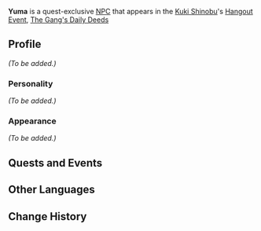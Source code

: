 {{Meta
|missing_NPC_profile  = yes
}}
{{Character Infobox
|type             = Quest NPC
|image            = NPC Yuma.png
|region           = Inazuma
|affiliation      = 
|voiceEN          = 
|voiceCN          = 
|voiceJP          = 
}}
'''Yuma''' is a quest-exclusive [[NPC]] that appears in the [[Kuki Shinobu]]'s [[Hangout Event]], [[The Gang's Daily Deeds]]

==Profile==
<!--detailed story/lore information goes here-->
''(To be added.)''

===Personality===
''(To be added.)''

===Appearance===
''(To be added.)''

==Quests and Events==
{{Quest Appearances}}

==Other Languages==
{{Other Languages
|default_hidden = 1
|en      = Yuma
|zhs     = 由真
|zhs_rm  = Yóuzhēn
|zht     = 由真
|zht_rm  = Yóuzhēn
|ja      = 由真
|ja_rm   = Yuma
|ko      = 유마
|ko_rm   = Yuma
|es      = Yuma
|fr      = Yuma
|ru      = Юма
|th      = Yuma
|vi      = Yuma
|de      = Yuma
|id      = Yuma
|pt      = Yuma
}}

==Change History==
{{Change History|2.7}}
<!--
==References==
{{Reflist}}
-->